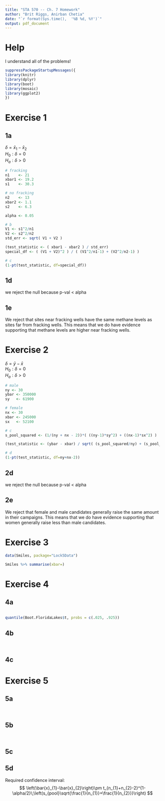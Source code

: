 ---
title: "STA 570 -- Ch. 7 Homework"
author: "Brit Riggs, Anirban Chetia"
date: "`r format(Sys.time(),  '%B %d, %Y')`"
output: pdf_document
---

# Help

I understand all of the problems!

```{r, message = FALSE, warning = FALSE, echo = FALSE}
suppressPackageStartupMessages({
library(knitr)
library(dplyr)
library(boot)
library(mosaic)
library(ggplot2)
})
```
# Exercise 1

## 1a

$\delta = \bar{x}_{1} - \bar{x}_{2}$  
$H_{0}: \delta = 0$  
$H_{a}: \delta > 0$  

```{r}
# fracking
n1    <- 21
xbar1 <- 19.2
s1    <- 30.3

# no fracking
n2    <- 13
xbar2 <- 1.1
s2    <- 6.3

alpha <- 0.05

# b
V1 <- s1^2/n1
V2 <- s2^2/n2
std_err <- sqrt( V1 + V2 )

(test_statistic <- ( xbar1 - xbar2 ) / std_err)
special_df <- ( (V1 + V2)^2 ) / ( (V1^2/n1-1) + (V2^2/n2-1) )

# c
(1-pt(test_statistic, df=special_df))
```
## 1d  
we reject the null because p-val < alpha  


## 1e  
We reject that sites near fracking wells have the same methane levels as sites far from fracking wells. This means that we do have evidence supporting that methane levels are higher near fracking wells.

\textbf{GOT IT}

# Exercise 2

$\delta = \bar{y} - \bar{x}$  
$H_{0}: \delta = 0$  
$H_{a}: \delta > 0$  
        
```{r}
# male
ny <- 30
ybar <- 350000
sy   <- 61900

# female
nx <- 30
xbar <- 245000
sx   <- 52100

# c
s_pool_squared <- (1/(ny + nx - 2))*( ((ny-1)*sy^2) + ((nx-1)*sx^2) )

(test_statistic <- (ybar - xbar) / sqrt( (s_pool_squared/ny) + (s_pool_squared/nx) ))

# d
(1-pt(test_statistic, df=ny+nx-2))
```
## 2d  
we reject the null because p-val < alpha  


## 2e  
We reject that female and male candidates generally raise the same amount in their campaigns. This means that we do have evidence supporting that women generally raise less than male candidates.


\textbf{GOT IT}

# Exercise 3

```{r}
data(Smiles, package="Lock5Data")

Smiles %>% summarise(xbar=)
```

\textbf{GOT IT}

# Exercise 4

## 4a

```{r}

```




```{r}
quantile(Boot.FloridaLakes$t, probs = c(.025, .925))
```

\textbf{GOT IT}

## 4b

```{r}

```



```{r}

```

## 4c

# Exercise 5

## 5a

```{r}

```


```{r}

```

## 5b


```{r}

```


```{r}

```

## 5c


## 5d

Required confidence interval:
$$
\left(\bar{x}_{1}-\bar{x}_{2}\right)\pm t_{n_{1}+n_{2}-2}^{1-\alpha/2}\;\left(s_{pool}\sqrt{\frac{1}{n_{1}}+\frac{1}{n_{2}}}\right)
$$
